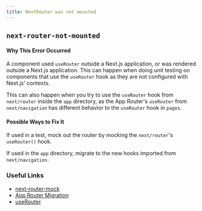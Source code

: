 ```yaml
---
title: NextRouter was not mounted
---
```


## `next-router-not-mounted`

#### Why This Error Occurred

A component used `useRouter` outside a Next.js application, or was rendered outside a Next.js application. This can happen when doing unit testing on components that use the `useRouter` hook as they are not configured with Next.js' contexts.

This can also happen when you try to use the `useRouter` hook from `next/router` inside the `app` directory, as the App Router's `useRouter` from `next/navigation` has different behavior to the `useRouter` hook in `pages`.

#### Possible Ways to Fix It

If used in a test, mock out the router by mocking the `next/router`'s `useRouter()` hook.

If used in the `app` directory, migrate to the new hooks imported from `next/navigation`.

### Useful Links

- [next-router-mock](https://www.npmjs.com/package/next-router-mock)
- [App Router Migration](/docs/pages/building-your-application/upgrading/app-router-migration#step-5-migrating-routing-hooks)
- [useRouter](/docs/app/api-reference/functions/use-router)
